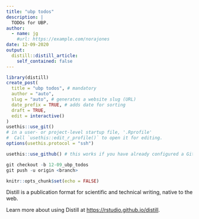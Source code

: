 ```yaml
---
title: "ubp todos"
description: |
  TODOs for UBP.
author:
  - name: jg
    #url: https://example.com/norajones
date: 12-09-2020
output:
  distill::distill_article:
    self_contained: false
---
```

```r
library(distill)
create_post(
  title = "ubp todos", # mandatory
  author = "auto",
  slug = "auto", # generates a website slug (URL)
  date_prefix = TRUE, # adds date for sorting
  draft = TRUE, 
  edit = interactive()
)
usethis::use_git() 
# in a user- or project-level startup file, '.Rprofile'
#  Call `usethis::edit_r_profile()` to open it for editing.
options(usethis.protocol = "ssh")

usethis::use_github() # this works if you have already configured a GitHub Personal Access Token

git checkout -b 12-09_ubp_todos
git push -u origin <branch>

```



```r
knitr::opts_chunk$set(echo = FALSE)
```

Distill is a publication format for scientific and technical writing, native to the web.

Learn more about using Distill at <https://rstudio.github.io/distill>.



